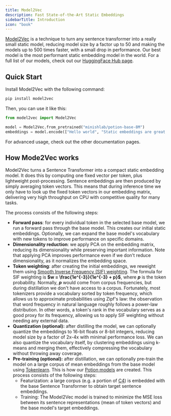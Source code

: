 ```yaml
---
title: Model2Vec
description: Fast State-of-the-Art Static Embeddings
sidebarTitle: Introduction
icon: "book"
---
```


[Model2Vec](https://github.com/MinishLab/model2vec) is a technique to turn any sentence transformer into a really small static model, reducing model size by a factor up to 50 and making the models up to 500 times faster, with a small drop in performance. Our best model is the most performant static embedding model in the world.
For a full list of our models, check out our [HuggingFace Hub page](https://huggingface.co/minishlab).

## Quick Start 

Install Model2Vec with the following command:
```bash
pip install model2vec
```

Then, you can use it like this:

```python
from model2vec import Model2Vec

model = Model2Vec.from_pretrained("minishlab/potion-base-8M")
embeddings = model.encode(["Hello world", "Static embeddings are great!"])
```

For advanced usage, check out the other documentation pages.

## How Mode2Vec works

Model2Vec turns a Sentence Transformer into a compact static embedding model.
It does this by computing one fixed vector per token, plus lightweight post-processing.
Sentence embeddings are then produced by simply averaging token vectors.
This means that during inference time we only have to look up the fixed token vectors in our embedding matrix,
delivering very high throughput on CPU with competitive quality for many tasks.


The process consists of the following steps:
- **Forward pass**: for every individual token in the selected base model, we run a forward pass through the base model.
This creates our initial static embeddings. Optionally, we can expand the base model's vocabulary with new tokens to improve performance on specific domains.
- **Dimensionality reduction**: we apply PCA on the embedding matrix, reducing its dimensionality while preserving important information.
Note that applying PCA improves performance even if we don't reduce dimensionality, as it normalizes the embedding space.
- **Token weighting**: after creating the initial embeddings, we reweight them using [Smooth Inverse Frequency (SIF) weighting](https://openreview.net/pdf?id=SyK00v5xx).
The formula for SIF weighting is **$w = \frac{1e^{-3}}{1e^{-3} + p}$**, where **$p$** is the token probability.
Normally, **$p$** would come from corpus frequencies, but during distillation we don't have access to a corpus.
Fortunately, most tokenizers provide a vocabulary sorted by token frequency, which allows us to approximate probabilities using Zipf's law: the observation that word frequency in natural language roughly follows a power-law distribution.
In other words, a token's rank in the vocabulary serves as a good proxy for its frequency, allowing us to apply SIF weighting without needing any external data.
- **Quantization (optional):** after distilling the model, we can optionally quantize the embeddings to 16-bit floats or 8-bit integers, reducing model size by a factor of 2x-4x with minimal performance loss.
We can also quantize the vocabulary itself, by clustering embeddings using k-means and merging them, effectively compressing the vocabulary without throwing away coverage.
- **Pre-training (optional):** after distillation, we can optionally pre-train the model on a large corpus of mean embeddings from the base model using [Tokenlearn](https://github.com/MinishLab/tokenlearn).
This is how our [Potion models](https://huggingface.co/collections/minishlab/potion-6721e0abd4ea41881417f062) are created.
This process consists of the following steps:
    - Featurization: a large corpus (e.g. a portion of [C4](https://huggingface.co/datasets/allenai/c4)) is embedded with the base Sentence Transformer to obtain target sentence embeddings.
    - Training: The Model2Vec model is trained to minimize the MSE loss between its sentence representations (mean of token vectors) and the base model's target embeddings.